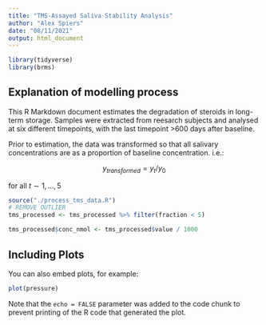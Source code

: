```yaml
---
title: "TMS-Assayed Saliva Stability Analysis"
author: "Alex Spiers"
date: "08/11/2021"
output: html_document
---
```


```r
library(tidyverse)
library(brms)
```

## Explanation of modelling process

This R Markdown document estimates the degradation of steroids in long-term
storage. Samples were extracted from reesarch subjects and analysed at 
six different timepoints, with the last timepoint >600 days after baseline.

Prior to estimation, the data was transformed so that all salivary concentrations
are as a proportion of baseline concentration. i.e.:

$$
y_{transformed} = y_t / y_0
$$

for all $t \sim 1, ... , 5$



```r

source("./process_tms_data.R")
# REMOVE OUTLIER
tms_processed <- tms_processed %>% filter(fraction < 5)

tms_processed$conc_nmol <- tms_processed$value / 1000
```

## Including Plots

You can also embed plots, for example:

```r
plot(pressure)
```

Note that the `echo = FALSE` parameter was added to the code chunk to prevent printing of the R code that generated the plot.
